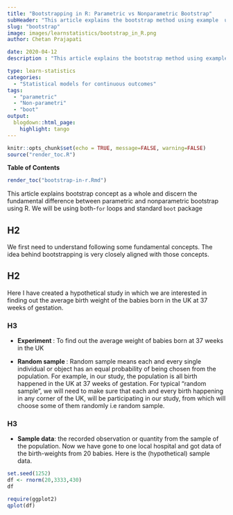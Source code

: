 ```yaml
---
title: "Bootstrapping in R: Parametric vs Nonparametric Bootstrap"
subHeader: "This article explains the bootstrap method using example  using loops and boot function. Bootstrapping is a resampling method which used the Monte Carlo technique to estimate standard error, confidence interval, bias. The methods include parametric and non-parametric bootstrap"
slug: "bootstrap"
image: images/learnstatistics/bootstrap_in_R.png
author: Chetan Prajapati

date: 2020-04-12
description : "This article explains the bootstrap method using example  using loops and boot function. Bootstrapping is a resampling method which used the Monte Carlo technique to estimate standard error, confidence interval, bias. The methods include parametric and non-parametric bootstrap"

type: learn-statistics
categories: 
  - "Statistical models for continuous outcomes"
tags:
  - "parametric"
  - "Non-parametri"
  - "boot"
output:
  blogdown::html_page:
    highlight: tango
---
```



```r
knitr::opts_chunk$set(echo = TRUE, message=FALSE, warning=FALSE)
source("render_toc.R")
```

<strong>Table of Contents </strong>

```r
render_toc("bootstrap-in-r.Rmd")
```



This article explains bootstrap concept as a whole and discern the fundamental difference between parametric and nonparametric bootstrap using R. We will be using both-`for` loops and standard `boot` package


## H2

We first need to understand following some fundamental concepts. The idea behind bootstrapping is very closely aligned with those concepts.

## H2

Here I have created a hypothetical study in which we are interested in finding out the average birth weight of the babies born in the UK at 37 weeks of gestation.

### H3

+ **Experiment **: To find out the average weight of babies born at 37 weeks in the UK

+ **Random sample **: Random sample means each and every single individual or object has an equal probability of being chosen from the population. For example, in our study, the population is all birth happened in the UK at 37 weeks of gestation. For typical "random sample", we will need to make sure that each and every birth happening in any corner of the UK, will be participating in our study, from which will choose some of them randomly i.e random sample.

### H3

+ **Sample data**: the recorded observation or quantity from the sample of the population. Now we have gone to one local hospital and got data of the birth-weights from 20 babies. Here is the (hypothetical) sample data.

```r
set.seed(1252)
df <- rnorm(20,3333,430)
df
```

```r
require(ggplot2)
qplot(df)
```




